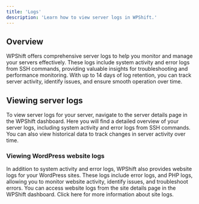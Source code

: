 ```yaml
---
title: 'Logs'
description: 'Learn how to view server logs in WPShift.'
---
```


## Overview
WPShift offers comprehensive server logs to help you monitor and manage your servers effectively. These logs include system activity and error logs from SSH commands, providing valuable insights for troubleshooting and performance monitoring. With up to 14 days of log retention, you can track server activity, identify issues, and ensure smooth operation over time.

## Viewing server logs
To view server logs for your server, navigate to the server details page in the WPShift dashboard. Here you will find a detailed overview of your server logs, including system activity and error logs from SSH commands. You can also view historical data to track changes in server activity over time.

### Viewing WordPress website logs
In addition to system activity and error logs, WPShift also provides website logs for your WordPress sites. These logs include error logs, and PHP logs, allowing you to monitor website activity, identify issues, and troubleshoot errors. You can access website logs from the site details page in the WPShift dashboard.
Click here for more information about site logs.

